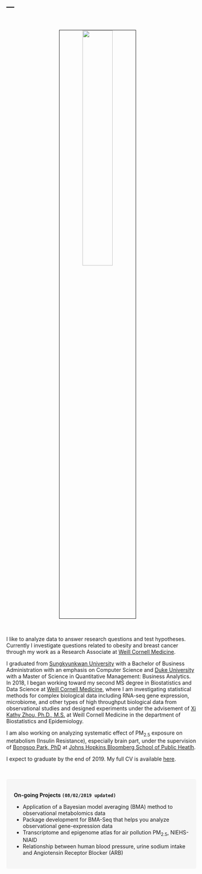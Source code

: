 ---
---

<link rel="stylesheet" href="styles.css" type="text/css">

<br>

<p align="center">
<img src="images/taehoonh.jpg" style="width:40%; border:1px solid; margin-right: 20px" align="center">
</p>
<br>

I like to analyze data to answer research questions and test hypotheses. Currently I investigate questions related to obesity and breast cancer through my work as a Research Associate at [Weill Cornell Medicine](https://weill.cornell.edu/). 

I graduated from [Sungkyunkwan University](https://www.skku.edu/eng/) with a Bachelor of Business Administration with an emphasis on Computer Science and [Duke University](https://www.duke.edu/) with a Master of Science in Quantitative Management: Business Analytics. In 2018, I began working toward my second MS degree in Biostatistics and Data Science at [Weill Cornell Medicine](https://weill.cornell.edu/), where I am investigating statistical methods for complex biological data including RNA-seq gene expression, microbiome, and other types of high throughput biological data from observational studies and designed experiments under the advisement of [Xi Kathy Zhou, Ph.D., M.S.](http://hpr.weill.cornell.edu/divisions/biostatistics/xi_kathy_zhou_profile.html) at Weill Cornell Medicine in the department of Biostatistics and Epidemiology. 

I am also working on analyzing systematic effect of $\text{PM}_{2.5}$ exposure on metabolism (Insulin Resistance), especially brain part, under the supervision of [Bongsoo Park, PhD](https://www.jhsph.edu/faculty/directory/profile/3476/bongsoo-park) at [Johns Hopkins Bloomberg School of Public Heatlh](https://www.jhsph.edu/).

I expect to graduate by the end of 2019. My full CV is available [here](files/cv.pdf).

<br>


<style>
div.box { background-color:#F6F6F6; border-radius: 5px; padding: 20px;}
</style>
<div class = "box">
<strong>On-going Projects `(08/02/2019 updated)` </strong> <br>

- Application of a Bayesian model averaging (BMA) method to observational metabolomics data
- Package development for BMA-Seq that helps you analyze observational gene-expression data
- Transcriptome and epigenome atlas for air pollution $\text{PM}_{2.5}$, NIEHS-NIAID
- Relationship between human blood pressure, urine sodium intake and Angiotensin Receptor Blocker (ARB) 

</div>
